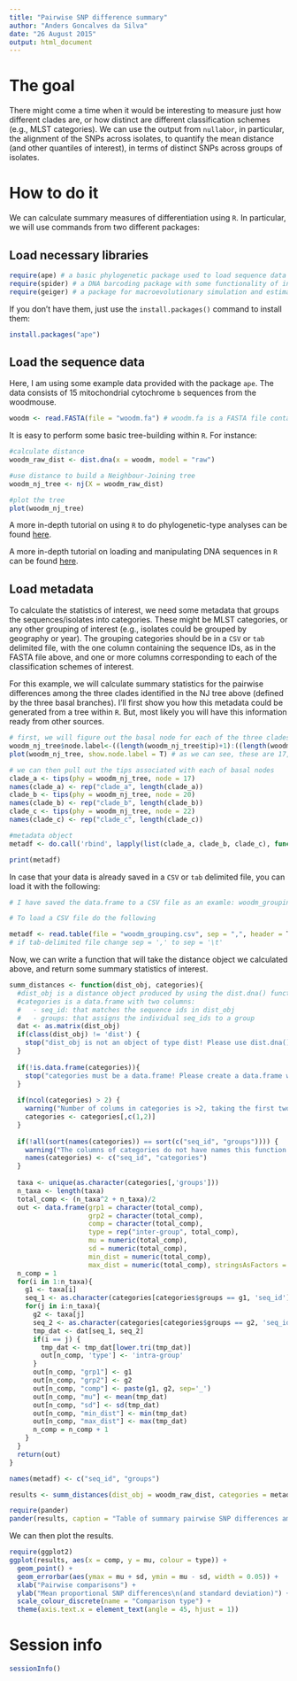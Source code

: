 ```yaml
---
title: "Pairwise SNP difference summary"
author: "Anders Goncalves da Silva"
date: "26 August 2015"
output: html_document
---
```


# The goal

There might come a time when it would be interesting to measure just how different clades are, or how distinct are different classification schemes (e.g., MLST categories). We can use the output from `nullabor`, in particular, the alignment of the SNPs across isolates, to quantify the mean distance (and other quantiles of interest), in terms of distinct SNPs across groups of isolates. 

# How to do it

We can calculate summary measures of differentiation using `R`. In particular, we will use commands from two different packages:

## Load necessary libraries

```r
require(ape) # a basic phylogenetic package used to load sequence data and calculate distances
require(spider) # a DNA barcoding package with some functionality of interest
require(geiger) # a package for macroevolutionary simulation and estimating parameters related to diversification from comparative phylogenetic data.
```

If you don't have them, just use the `install.packages()` command to install them:

```r
install.packages("ape")
```


## Load the sequence data

Here, I am using some example data provided with the package `ape`. The data consists of 15 mitochondrial cytochrome `b` sequences from the woodmouse.

```r
woodm <- read.FASTA(file = "woodm.fa") # woodm.fa is a FASTA file containing multiple aligned sequences, as outputted from nullabor
```

It is easy to perform some basic tree-building within `R`. For instance:

```r
#calculate distance
woodm_raw_dist <- dist.dna(x = woodm, model = "raw")

#use distance to build a Neighbour-Joining tree
woodm_nj_tree <- nj(X = woodm_raw_dist)

#plot the tree
plot(woodm_nj_tree)
```

A more in-depth tutorial on using `R` to do phylogenetic-type analyses can be found [here](http://www.r-phylo.org/wiki/Main_Page).

A more in-depth tutorial on loading and manipulating DNA sequences in `R` can be found [here](http://a-little-book-of-r-for-bioinformatics.readthedocs.org/en/latest/index.html).

## Load metadata

To calculate the statistics of interest, we need some metadata that groups the sequences/isolates into categories. These might be MLST categories, or any other grouping of interest (e.g., isolates could be grouped by geography or year). The grouping categories should be in a `CSV` or `tab` delimited file, with the one column containing the sequence IDs, as in the FASTA file above, and one or more columns corresponding to each of the classification schemes of interest.

For this example, we will calculate summary statistics for the pairwise differences among the three clades identified in the NJ tree above (defined by the three basal branches). I'll first show you how this metadata could be generated from a tree within `R`. But, most likely you will have this information ready from other sources.

```r
# first, we will figure out the basal node for each of the three clades
woodm_nj_tree$node.label<-((length(woodm_nj_tree$tip)+1):((length(woodm_nj_tree$tip)*2)-1))
plot(woodm_nj_tree, show.node.label = T) # as we can see, these are 17, 20, and 22

# we can then pull out the tips associated with each of basal nodes
clade_a <- tips(phy = woodm_nj_tree, node = 17)
names(clade_a) <- rep("clade_a", length(clade_a))
clade_b <- tips(phy = woodm_nj_tree, node = 20)
names(clade_b) <- rep("clade_b", length(clade_b))
clade_c <- tips(phy = woodm_nj_tree, node = 22)
names(clade_c) <- rep("clade_c", length(clade_c))

#metadata object
metadf <- do.call('rbind', lapply(list(clade_a, clade_b, clade_c), function(group) data.frame(seq_id = group, clade = names(group))))

print(metadf)
```

In case that your data is already saved in a `CSV` or `tab` delimited file, you can load it with the following:

```r
# I have saved the data.frame to a CSV file as an examle: woodm_grouping.csv

# To load a CSV file do the following

metadf <- read.table(file = "woodm_grouping.csv", sep = ",", header = T) 
# if tab-delimited file change sep = ',' to sep = '\t'
```

Now, we can write a function that will take the distance object we calculated above, and return some summary statistics of interest.

```r
summ_distances <- function(dist_obj, categories){
  #dist_obj is a distance object produced by using the dist.dna() function of ape
  #categories is a data.frame with two columns:
  #   - seq_id: that matches the sequence ids in dist_obj
  #   - groups: that assigns the individual seq_ids to a group
  dat <- as.matrix(dist_obj)
  if(class(dist_obj) != 'dist') {
    stop("dist_obj is not an object of type dist! Please use dist.dna() to create a distance object first.")
  }
  
  if(!is.data.frame(categories)){
    stop("categories must be a data.frame! Please create a data.frame with the metadata first.")
  }
  
  if(ncol(categories) > 2) {
    warning("Number of colums in categories is >2, taking the first two columns only")
    categories <- categories[,c(1,2)]
  }
  
  if(!all(sort(names(categories)) == sort(c("seq_id", "groups")))) {
    warning("The columns of categories do not have names this function recognizes. It will assume that the first column contains seq_ids, and the second column the relevant categories.")
    names(categories) <- c("seq_id", "categories")
  }
  
  taxa <- unique(as.character(categories[,'groups']))
  n_taxa <- length(taxa)
  total_comp <- (n_taxa^2 + n_taxa)/2
  out <- data.frame(grp1 = character(total_comp), 
                    grp2 = character(total_comp),
                    comp = character(total_comp),
                    type = rep("inter-group", total_comp),
                    mu = numeric(total_comp), 
                    sd = numeric(total_comp), 
                    min_dist = numeric(total_comp),
                    max_dist = numeric(total_comp), stringsAsFactors = F)
  n_comp = 1
  for(i in 1:n_taxa){
    g1 <- taxa[i]
    seq_1 <- as.character(categories[categories$groups == g1, 'seq_id'])
    for(j in i:n_taxa){
      g2 <- taxa[j]
      seq_2 <- as.character(categories[categories$groups == g2, 'seq_id'])
      tmp_dat <- dat[seq_1, seq_2]
      if(i == j) {
        tmp_dat <- tmp_dat[lower.tri(tmp_dat)]
        out[n_comp, 'type'] <- 'intra-group'
      }
      out[n_comp, "grp1"] <- g1
      out[n_comp, "grp2"] <- g2
      out[n_comp, "comp"] <- paste(g1, g2, sep='_')
      out[n_comp, "mu"] <- mean(tmp_dat)
      out[n_comp, "sd"] <- sd(tmp_dat)
      out[n_comp, "min_dist"] <- min(tmp_dat)
      out[n_comp, "max_dist"] <- max(tmp_dat)
      n_comp = n_comp + 1
    }
  }
  return(out)
}
```

```r
names(metadf) <- c("seq_id", "groups")

results <- summ_distances(dist_obj = woodm_raw_dist, categories = metadf)

```

```r
require(pander)
pander(results, caption = "Table of summary pairwise SNP differences among groups of woodmouse cytb sequences.", split.tables = Inf)
```


We can then plot the results.

```r
require(ggplot2)
ggplot(results, aes(x = comp, y = mu, colour = type)) + 
  geom_point() + 
  geom_errorbar(aes(ymax = mu + sd, ymin = mu - sd, width = 0.05)) + 
  xlab("Pairwise comparisons") + 
  ylab("Mean proportional SNP differences\n(and standard deviation)") +
  scale_colour_discrete(name = "Comparison type") +
  theme(axis.text.x = element_text(angle = 45, hjust = 1))
```

# Session info

```r
sessionInfo()
```

